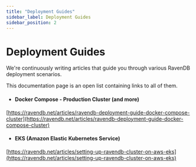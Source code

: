 ```yaml
---
title: "Deployment Guides"
sidebar_label: Deployment Guides
sidebar_position: 2
---
```



# Deployment Guides

We're continuously writing articles that guide you through various RavenDB deployment scenarios.

This documentation page is an open list containing links to all of them.
- #### Docker Compose - Production Cluster (and more)
[https://ravendb.net/articles/ravendb-deployment-guide-docker-compose-cluster](https://ravendb.net/articles/ravendb-deployment-guide-docker-compose-cluster)

- #### EKS (Amazon Elastic Kubernetes Service)
[https://ravendb.net/articles/setting-up-ravendb-cluster-on-aws-eks](https://ravendb.net/articles/setting-up-ravendb-cluster-on-aws-eks)
